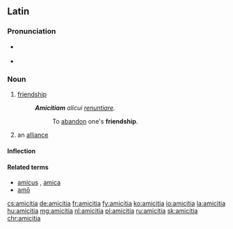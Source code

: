 ==Latin==

===Pronunciation===
* {{a|Classical}} {{IPA|/a.miːˈki.ti.a/|lang=la}}
* {{audio|la-cls-amicitia.ogg|Audio (Classical)}}

===Noun===
{{la-noun|amīcitia|amicitiae|amīcitiae|f|first}}

# [[friendship]]
#: '''''Amicitiam''' alicui [[renuntio|renuntiare]].''
#:: To [[abandon]] one's '''friendship'''.
# an [[alliance]]

====Inflection====
{{la-decl-1st|amīciti}}

====Related terms====
* [[amicus]] {{m}}, [[amica]] {{f}}
* [[amo#Latin|amō]]

[[cs:amicitia]]
[[de:amicitia]]
[[fr:amicitia]]
[[fy:amicitia]]
[[ko:amicitia]]
[[io:amicitia]]
[[la:amicitia]]
[[hu:amicitia]]
[[mg:amicitia]]
[[nl:amicitia]]
[[pl:amicitia]]
[[ru:amicitia]]
[[sk:amicitia]]
[[chr:amicitia]]